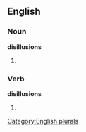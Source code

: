 
==English==

===Noun===
'''disillusions'''

# {{plural of |[[disillusion]]}}

===Verb===
'''disillusions'''

# {{third-person singular of|[[disillusion]]}}

[[Category:English plurals]]